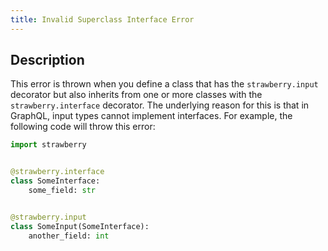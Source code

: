 ```yaml
---
title: Invalid Superclass Interface Error
---
```

## Description

This error is thrown when you define a class that has the `strawberry.input`
decorator but also inherits from one or more classes with the
`strawberry.interface` decorator. The underlying reason for this is that in
GraphQL, input types cannot implement interfaces. For example, the following
code will throw this error:

```python
import strawberry


@strawberry.interface
class SomeInterface:
    some_field: str


@strawberry.input
class SomeInput(SomeInterface):
    another_field: int
```
